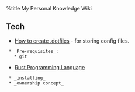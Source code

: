%title My Personal Knowledge Wiki

== Tech ==
* [[KNOWLEDGE/Tech/dotfiles|How to create .dotfiles]] - for storing config files.
  * _Pre-requisites_:
    * git

* [[KNOWLEDGE/Tech/Rust|Rust Programming Language]]
  * _installing_
  * _ownership concept_

